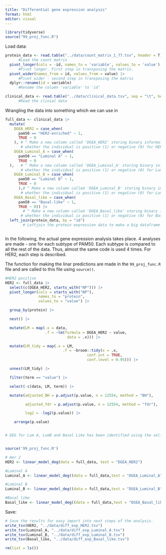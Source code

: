 ```yaml
---
title: "Differential gene expression analysis"
format: html
editor: visual
---
```


```r
library(tidyverse)
source("99_proj_func.R")
```

Load data:

```r

protein_data <- read.table("../data/count_matrix_1_77.tsv", header = T)|>
      #Load the count matrix
  pivot_longer(cols = -id, names_to = 'variable', values_to = 'value') |>
      #Pivot longer. First step in transposing the matrix. 
  pivot_wider(names_from = id, values_from = value) |>
      #Pivot wider - second step in transposing the matrix
  dplyr::rename(id = variable)
      #Rename the column 'variable' to 'id'

clinical_data <- read.table("../data/clinical_data.tsv", sep = "\t", header = T)
      #Read the clinial data
```

Wrangling the data into something which we can use in

```r

full_data <- clinical_data |>
  mutate( 
    DGEA_HER2 = case_when(
      pam50 == "HER2-enriched" ~ 1, 
      TRUE ~ 0
    ), # ^ Make a new column called 'DGEA_HER2' storing binary information of 
       # whether the individual is positive (1) or negative (0) for HER2
    DGEA_Luminal_A = case_when(
      pam50 == "Luminal A" ~ 1, 
      TRUE ~ 0
  ),   # ^ Make a new column called 'DGEA_Luminal_A' storing binary information of 
       # whether the individual is positive (1) or negative (0) for Luminal A
    DGEA_Luminal_B = case_when(
      pam50 == "Luminal B" ~ 1, 
      TRUE ~ 0
      ),# ^ Make a new column called 'DGEA_Luminal_B' storing binary information of 
       # whether the individual is positive (1) or negative (0) for Luminal B
    DGEA_Basal_like = case_when(
      pam50 == "Basal-like" ~ 1, 
      TRUE ~ 0)) |>
        # ^ Make a new column called 'DGEA_Basal_like' storing binary information of 
       # whether the individual is positive (1) or negative (0) for Basal like
  left_join(protein_data, by = "id")
        # Leftjoin the protein expression data to make a big dataframe with everything



```

In the following, the actual gene expression analysis takes place. 4 analyses are made - one for each subtype of PAM50. Each subtype is compared to all the rest of the data. Thus, almost the same code is used 4 times. For HER2, each step is described.

The function for making the linar predictions are made in the `99_proj_func.R` file and are called to this file using `source()`.

```r

#HER2 positive
HER2 <- full_data |>
  select(c(DGEA_HER2, starts_with("NP"))) |>
  pivot_longer(cols = starts_with("NP"),
               names_to = "protein",
               values_to = "value") |>

  group_by(protein) |>

  nest() |> 

  mutate(LM = map(.x = data,
                  .f = ~lm(formula = DGEA_HER2 ~ value,
                            data = .x))) |>

  mutate(LM_tidy = map(.x = LM,
                          .f = ~broom::tidy(x = .x,
                                     conf.int = TRUE,
                                     conf.level = 0.95))) |>

  unnest(LM_tidy) |>

  filter(term == "value") |>

  select(-c(data, LM, term)) |>

  mutate(adjusted_BH = p.adjust(p.value, n = 12554, method = "BH"), 

         adjusted_fdr = p.adjust(p.value, n = 12554, method = "fdr"), 

         log2 = -log2(p.value)) |>

    arrange(p.value)


# DEG for Lum A, LumB and Basal Like has been identified using the self-made function linear_model_deg


source('99_proj_func.R')

# Her 2
HER2 <- linear_model_deg(data = full_data, test = "DGEA_HER2")

#Luminal A
Luminal_A <- linear_model_deg((data = full_data,test = "DGEA_Luminal_A")

#Luminal B
Luminal_B <- linear_model_deg((data = full_data,test = "DGEA_Luminal_B")

#Basal like
Basal_like <- linear_model_deg((data = full_data,test = "DGEA_Basal_like")

```

Save:

```r
# Save the results for easy import into next steps of the analysis.
write_tsv(HER2, "../data/diff_exp_HER2.tsv")
write_tsv(Luminal_A, "../data/diff_exp_Luminal_A.tsv")
write_tsv(Luminal_B, "../data/diff_exp_Luminal_B.tsv")
write_tsv(Basal_like, "../data/diff_exp_Basal_like.tsv")
```

```r
rm(list = ls())
```
